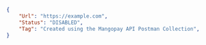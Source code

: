 ```json REST  
{
    "Url": "https://example.com",
    "Status": "DISABLED",
    "Tag": "Created using the Mangopay API Postman Collection",
}  
```